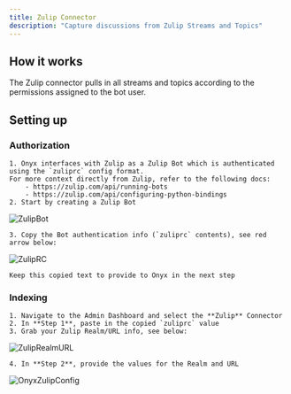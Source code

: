```yaml
---
title: Zulip Connector
description: "Capture discussions from Zulip Streams and Topics"
---
```


## How it works

The Zulip connector pulls in all streams and topics according to the permissions assigned to the bot user.

## Setting up

### Authorization

    1. Onyx interfaces with Zulip as a Zulip Bot which is authenticated using the `zuliprc` config format.
    For more context directly from Zulip, refer to the following docs:
        - https://zulip.com/api/running-bots
        - https://zulip.com/api/configuring-python-bindings
    2. Start by creating a Zulip Bot

![ZulipBot](/images/connectors/zulip/ZulipBot.png)

    3. Copy the Bot authentication info (`zuliprc` contents), see red arrow below:

![ZulipRC](/images/connectors/zulip/ZulipRC.png)

    Keep this copied text to provide to Onyx in the next step

### Indexing

    1. Navigate to the Admin Dashboard and select the **Zulip** Connector
    2. In **Step 1**, paste in the copied `zuliprc` value
    3. Grab your Zulip Realm/URL info, see below:

![ZulipRealmURL](/images/connectors/zulip/ZulipRealmURL.png)

    4. In **Step 2**, provide the values for the Realm and URL

![OnyxZulipConfig](/images/connectors/zulip/OnyxZulipConfig.png)
